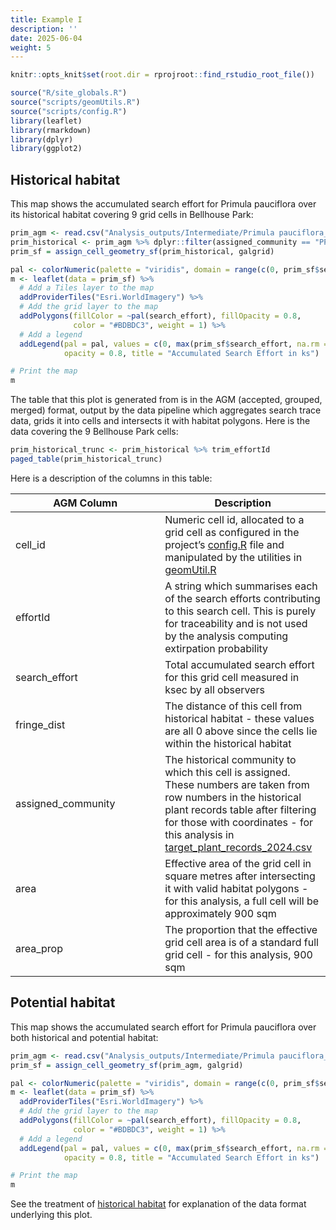 ```yaml
---
title: Example I
description: ''
date: 2025-06-04
weight: 5
---
```


```r
knitr::opts_knit$set(root.dir = rprojroot::find_rstudio_root_file())
```

```r
source("R/site_globals.R")
source("scripts/geomUtils.R")
source("scripts/config.R")
library(leaflet)
library(rmarkdown)
library(dplyr)
library(ggplot2)
```

## Historical habitat

This map shows the accumulated search effort for Primula pauciflora over its historical habitat covering 9 grid cells
in Bellhouse Park:

```r
prim_agm <- read.csv("Analysis_outputs/Intermediate/Primula pauciflora_accepted_grouped_merged.csv")
prim_historical <- prim_agm %>% dplyr::filter(assigned_community == "PP1")
prim_sf = assign_cell_geometry_sf(prim_historical, galgrid)

pal <- colorNumeric(palette = "viridis", domain = range(c(0, prim_sf$search_effort), na.rm = TRUE))
m <- leaflet(data = prim_sf) %>%
  # Add a Tiles layer to the map
  addProviderTiles("Esri.WorldImagery") %>%
  # Add the grid layer to the map
  addPolygons(fillColor = ~pal(search_effort), fillOpacity = 0.8, 
              color = "#BDBDC3", weight = 1) %>%
  # Add a legend
  addLegend(pal = pal, values = c(0, max(prim_sf$search_effort, na.rm = TRUE)),
            opacity = 0.8, title = "Accumulated Search Effort in ks")

# Print the map
m

```

The table that this plot is generated from is in the AGM (accepted, grouped, merged) format, output by the 
data pipeline which aggregates search trace data, grids it into cells and intersects it with habitat polygons. Here is the data covering
the 9 Bellhouse Park cells:

```r
prim_historical_trunc <- prim_historical %>% trim_effortId
paged_table(prim_historical_trunc)
```
Here is a description of the columns in this table:

| AGM Column | Description |
| ---------- | ----------- |
| cell_id    | Numeric cell id, allocated to a grid cell as configured in the project's [config.R](`r site_rel("/scripts/config.R")`) file and manipulated by the utilities in [geomUtil.R](`r site_rel("/scripts/geomUtil.R")`)|
| effortId   | A string which summarises each of the search efforts contributing to this search cell. This is purely for traceability and is not used by the analysis computing extirpation probability |
| search_effort | Total accumulated search effort for this grid cell measured in ksec by all observers |
| fringe_dist | The distance of this cell from historical habitat - these values are all 0 above since the cells lie within the historical habitat |
| assigned_community | The historical community to which this cell is assigned. These numbers are taken from row numbers in the historical plant records table after filtering for those with coordinates - for this analysis in [target_plant_records_2024.csv](`r site_rel("Analysis_inputs/Occurrences/target_plant_records_2024.csv")`) |
| area | Effective area of the grid cell in square metres after intersecting it with valid habitat polygons - for this analysis, a full cell will be approximately 900 sqm |
| area_prop | The proportion that the effective grid cell area is of a standard full grid cell - for this analysis, 900 sqm |

## Potential habitat 

This map shows the accumulated search effort for Primula pauciflora over both historical and potential habitat:

```r
prim_agm <- read.csv("Analysis_outputs/Intermediate/Primula pauciflora_accepted_grouped_merged.csv")
prim_sf = assign_cell_geometry_sf(prim_agm, galgrid)

pal <- colorNumeric(palette = "viridis", domain = range(c(0, prim_sf$search_effort), na.rm = TRUE))
m <- leaflet(data = prim_sf) %>%
  addProviderTiles("Esri.WorldImagery") %>%
  # Add the grid layer to the map
  addPolygons(fillColor = ~pal(search_effort), fillOpacity = 0.8, 
              color = "#BDBDC3", weight = 1) %>%
  # Add a legend
  addLegend(pal = pal, values = c(0, max(prim_sf$search_effort, na.rm = TRUE)),
            opacity = 0.8, title = "Accumulated Search Effort in ks")

# Print the map
m

```

See the treatment of [historical habitat](../../extirpation_historical/example-i) for explanation of
the data format underlying this plot.

